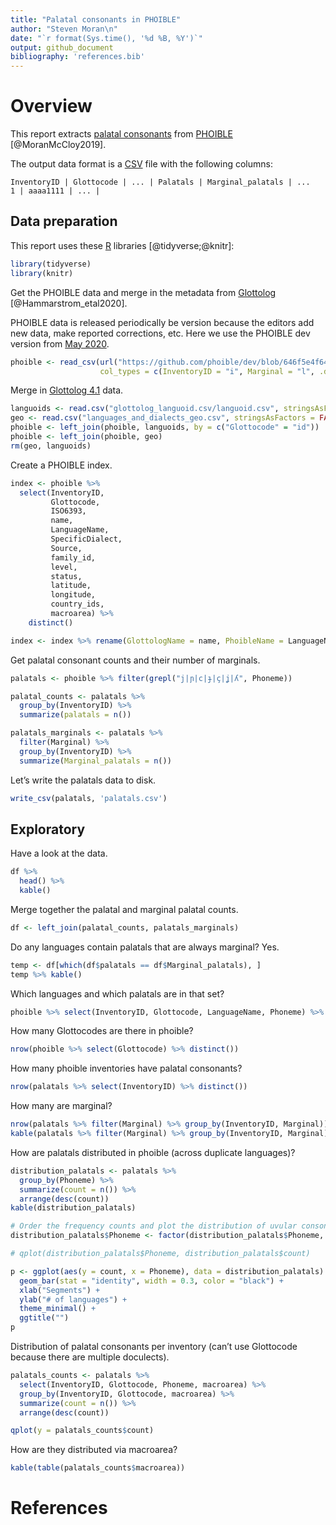 ```yaml
---
title: "Palatal consonants in PHOIBLE"
author: "Steven Moran\n"
date: "`r format(Sys.time(), '%d %B, %Y')`"
output: github_document
bibliography: 'references.bib'
---
```


# Overview

This report extracts [palatal consonants](https://en.wikipedia.org/wiki/Palatal_consonant) from [PHOIBLE](https://phoible.org/) [@MoranMcCloy2019].

The output data format is a [CSV](https://en.wikipedia.org/wiki/Comma-separated_values) file with the following columns:

```
InventoryID | Glottocode | ... | Palatals | Marginal_palatals | ...
1 | aaaa1111 | ... |
```


## Data preparation

This report uses these [R](https://cran.r-project.org/) libraries [@tidyverse;@knitr]:

```r
library(tidyverse)
library(knitr)
```

Get the PHOIBLE data and merge in the metadata from [Glottolog](https://glottolog.org/) [@Hammarstrom_etal2020].

PHOIBLE data is released periodically be version because the editors add new data, make reported corrections, etc. Here we use the PHOIBLE dev version from [May 2020](https://github.com/phoible/dev/tree/646f5e4f64bfefb7868bf4a3b65bcd1da243976a).

```r
phoible <- read_csv(url("https://github.com/phoible/dev/blob/646f5e4f64bfefb7868bf4a3b65bcd1da243976a/data/phoible.csv?raw=true"), 
                    col_types = c(InventoryID = "i", Marginal = "l", .default = "c"))
```

Merge in [Glottolog 4.1](https://glottolog.org/meta/downloads) data.

```r
languoids <- read.csv("glottolog_languoid.csv/languoid.csv", stringsAsFactors = FALSE)
geo <- read.csv("languages_and_dialects_geo.csv", stringsAsFactors = FALSE)
phoible <- left_join(phoible, languoids, by = c("Glottocode" = "id"))
phoible <- left_join(phoible, geo)
rm(geo, languoids)
```

Create a PHOIBLE index.

```r
index <- phoible %>%
  select(InventoryID, 
         Glottocode, 
         ISO6393, 
         name, 
         LanguageName, 
         SpecificDialect, 
         Source, 
         family_id, 
         level, 
         status, 
         latitude, 
         longitude, 
         country_ids, 
         macroarea) %>%
    distinct()

index <- index %>% rename(GlottologName = name, PhoibleName = LanguageName)
```

Get palatal consonant counts and their number of marginals.

```r
palatals <- phoible %>% filter(grepl("j|ɲ|c|ɟ|ç|ʝ|ʎ", Phoneme))

palatal_counts <- palatals %>%
  group_by(InventoryID) %>%
  summarize(palatals = n())

palatals_marginals <- palatals %>%
  filter(Marginal) %>%
  group_by(InventoryID) %>%
  summarize(Marginal_palatals = n())
```
Let's write the palatals data to disk.

```r
write_csv(palatals, 'palatals.csv')
```


## Exploratory

Have a look at the data.

```r
df %>%
  head() %>%
  kable()
```

Merge together the palatal and marginal palatal counts.

```r
df <- left_join(palatal_counts, palatals_marginals)
```

Do any languages contain palatals that are always marginal? Yes.

```r
temp <- df[which(df$palatals == df$Marginal_palatals), ]
temp %>% kable()
```

Which languages and which palatals are in that set?

```r
phoible %>% select(InventoryID, Glottocode, LanguageName, Phoneme) %>% filter(InventoryID %in% temp$InventoryID) %>% filter(grepl("j|ɲ|c|ɟ|ç|ʝ|ʎ", Phoneme))
```

How many Glottocodes are there in phoible?

```r
nrow(phoible %>% select(Glottocode) %>% distinct())
```

How many phoible inventories have palatal consonants?

```r
nrow(palatals %>% select(InventoryID) %>% distinct())
```

How many are marginal?

```r
nrow(palatals %>% filter(Marginal) %>% group_by(InventoryID, Marginal)) # 70 rows
kable(palatals %>% filter(Marginal) %>% group_by(InventoryID, Marginal))
```

How are palatals distributed in phoible (across duplicate languages)?

```r
distribution_palatals <- palatals %>%
  group_by(Phoneme) %>%
  summarize(count = n()) %>%
  arrange(desc(count))
kable(distribution_palatals)

# Order the frequency counts and plot the distribution of uvular consonants in the sample
distribution_palatals$Phoneme <- factor(distribution_palatals$Phoneme, levels = distribution_palatals$Phoneme[order(-distribution_palatals$count)])

# qplot(distribution_palatals$Phoneme, distribution_palatals$count)

p <- ggplot(aes(y = count, x = Phoneme), data = distribution_palatals) +
  geom_bar(stat = "identity", width = 0.3, color = "black") +
  xlab("Segments") +
  ylab("# of languages") +
  theme_minimal() +
  ggtitle("")
p
```


Distribution of palatal consonants per inventory (can't use Glottocode because there are multiple doculects).

```r
palatals_counts <- palatals %>%
  select(InventoryID, Glottocode, Phoneme, macroarea) %>%
  group_by(InventoryID, Glottocode, macroarea) %>%
  summarize(count = n()) %>%
  arrange(desc(count))

qplot(y = palatals_counts$count)
```

How are they distributed via macroarea?

```r
kable(table(palatals_counts$macroarea))
```

# References
